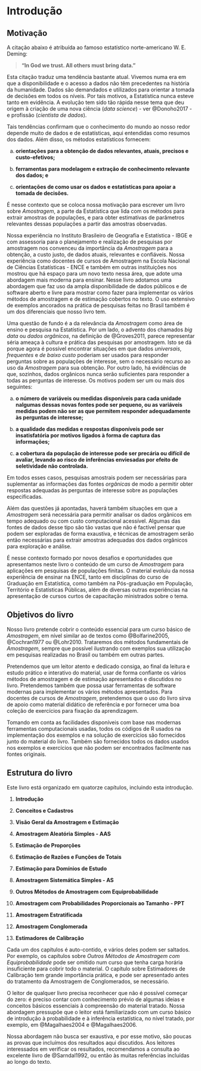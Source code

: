 # Introdução {#introduc}

## Motivação

A citação abaixo é atribuída ao famoso estatístico norte-americano W. E. Deming:

>**“In God we trust. All others must bring data.”**

Esta citação traduz uma tendência bastante atual. Vivemos numa era em que a disponibilidade e o acesso a dados não têm precedentes na história da humanidade. Dados são demandados e utilizados para orientar a tomada de decisões em todos os níveis. Por tais motivos, a Estatística nunca esteve tanto em evidência. A evolução tem sido tão rápida nesse tema que deu origem à criação de uma nova ciência (*data science*) - ver @Donoho2017 - e profissão (*cientista de dados*). 

Tais tendências confirmam que o conhecimento do mundo ao nosso redor depende muito de dados e de estatísticas, aqui entendidas como resumos dos dados. Além disso, os métodos estatísticos fornecem:

a) **orientações para a obtenção de dados relevantes, atuais, precisos e custo-efetivos; **

b) **ferramentas para modelagem e extração de conhecimento relevante dos dados; e **

c) **orientações de como usar os dados e estatísticas para apoiar a tomada de decisões. **

É nesse contexto que se coloca nossa motivação para escrever um livro sobre *Amostragem*, a parte da Estatística que lida com os métodos para extrair amostras de populações, e para obter estimativas de parâmetros relevantes dessas populações a partir das amostras observadas.

Nossa experiência no Instituto Brasileiro de Geografia e Estatística - IBGE e com assessoria para o planejamento e realização de pesquisas por amostragem nos convenceu da importância da *Amostragem* para a obtenção, a custo justo, de dados atuais, relevantes e confiáveis. Nossa experiência como docentes de cursos de Amostragem na Escola Nacional de Ciências Estatísticas - ENCE e também em outras instituições nos mostrou que há espaço para um novo texto nessa área, que adote uma abordagem mais moderna para ensinar. Nesse livro adotamos uma abordagem que faz uso da ampla disponibilidade de dados públicos e de software aberto e livre para mostrar como fazer para implementar os vários métodos de amostragem e de estimação cobertos no texto. O uso extensivo de exemplos ancorados na prática de pesquisas feitas no Brasil também é um dos diferenciais que nosso livro tem.

Uma questão de fundo é a da relevância da *Amostragem* como área de ensino e pesquisa na Estatística. Por um lado, o advento dos chamados *big data* ou *dados orgânicos*, na definição de @Groves2011, parece representar séria ameaça à cultura e prática das pesquisas por amostragem. Isto se dá porque agora é possível encontrar situações em que dados *universais*, *frequentes* e *de baixo custo* poderiam ser usados para responder perguntas sobre as populações de interesse, sem o necessário recurso ao uso da *Amostragem* para sua obtenção. Por outro lado, há evidências de que, sozinhos, dados orgânicos nunca serão suficientes para responder a todas as perguntas de interesse. Os motivos podem ser um ou mais dos seguintes:

a) **o número de variáveis ou medidas disponíveis para cada unidade nalgumas dessas novas fontes pode ser pequeno, ou as variáveis medidas podem não ser as que permitem responder adequadamente às perguntas de interesse; **

b) **a qualidade das medidas e respostas disponíveis pode ser insatisfatória por motivos ligados à forma de captura das informações;  **

c) **a cobertura da população de interesse pode ser precária ou difícil de avaliar, levando ao risco de inferências enviesadas por efeito de seletividade não controlada. **

Em todos esses casos, pesquisas amostrais podem ser necessárias para suplementar as informações das fontes *orgânicas* de modo a permitir obter respostas adequadas às perguntas de interesse sobre as populações especificadas. 

Além das questões já apontadas, haverá também situações em que a *Amostragem* será necessária para permitir analisar os dados orgânicos em tempo adequado ou com custo computacional acessível. Algumas das fontes de dados desse tipo são tão vastas que não é factível pensar que podem ser exploradas de forma exaustiva, e técnicas de amostragem serão então necessárias para extrair amostras adequadas dos dados orgânicos para exploração e análise.

É nesse contexto formado por novos desafios e oportunidades que apresentamos neste livro o conteúdo de um curso de *Amostragem* para aplicações em pesquisas de populações finitas. O material evoluiu da nossa experiência de ensinar na ENCE, tanto em disciplinas do curso de Graduação em Estatística, como também na Pós-graduação em População, Território e Estatísticas Públicas, além de diversas outras experiências na apresentação de cursos curtos de capacitação ministrados sobre o tema.

## Objetivos do livro

Nosso livro pretende cobrir o conteúdo essencial para um curso básico de *Amostragem*, em nível similar ao de textos como @Bolfarine2005, @Cochran1977 ou @Lohr2010. Trataremos dos métodos fundamentais de *Amostragem*, sempre que possível ilustrando com exemplos sua utilização em pesquisas realizadas no Brasil ou também em outras partes.

Pretendemos que um leitor atento e dedicado consiga, ao final da leitura e estudo prático e interativo do material, usar de forma confiante os vários métodos de amostragem e de estimação apresentados e discutidos no livro. Pretendemos também que possa usar ferramentas de software modernas para implementar os vários métodos apresentados. Para docentes de cursos de *Amostragem*, pretendemos que o uso do livro sirva de apoio como material didático de referência e por fornecer uma boa coleção de exercícios para fixação da aprendizagem. 

Tomando em conta as facilidades disponíveis com base nas modernas ferramentas computacionais usadas, todos os códigos de R usados na implementação dos exemplos e na solução de exercícios são fornecidos junto do material do livro. Também são fornecidos todos os dados usados nos exemplos e exercícios que não podem ser encontrados facilmente nas fontes originais.

## Estrutura do livro

Este livro está organizado em quatorze capítulos, incluindo esta introdução.

1) **Introdução**

2) **Conceitos e Cadastros **

3) **Visão Geral da Amostragem e Estimação **

4) **Amostragem Aleatória Simples - AAS ** 

5) **Estimação de Proporções ** 

6) **Estimação de Razões e Funções de Totais **

7) **Estimação para Domínios de Estudo **

8) **Amostragem Sistemática Simples - AS **

9) **Outros Métodos de Amostragem com Equiprobabilidade **

10) **Amostragem com Probabilidades Proporcionais ao Tamanho - PPT **

11) **Amostragem Estratificada **

12) **Amostragem Conglomerada **

13) **Estimadores de Calibração **

Cada um dos capítulos é auto-contido, e vários deles podem ser saltados. Por exemplo, os capítulos sobre *Outros Métodos de Amostragem com Equiprobabilidade* pode ser omitido num curso que tenha carga horária insuficiente para cobrir todo o material. O capítulo sobre Estimadores de Calibração tem grande importância prática, e pode ser apresentado antes do tratamento da Amostragem de Conglomerados, se necessário.

O leitor de qualquer livro precisa reconhecer que não é possível começar do zero: é preciso contar com conhecimento prévio de algumas ideias e conceitos básicos essenciais à compreensão do material tratado. Nossa abordagem pressupõe que o leitor está familiarizado com um curso básico de introdução à probabilidade e à inferência estatística, no nível tratado, por exemplo, em @Magalhaes2004 e @Magalhaes2006.

Nossa abordagem não busca ser exaustiva, e por esse motivo, são poucas as provas que incluímos dos resultados aqui discutidos. Aos leitores interessados em verificar os resultados, recomendamos a consulta ao excelente livro de @Sarndal1992, ou então às muitas referências incluídas ao longo do texto.
